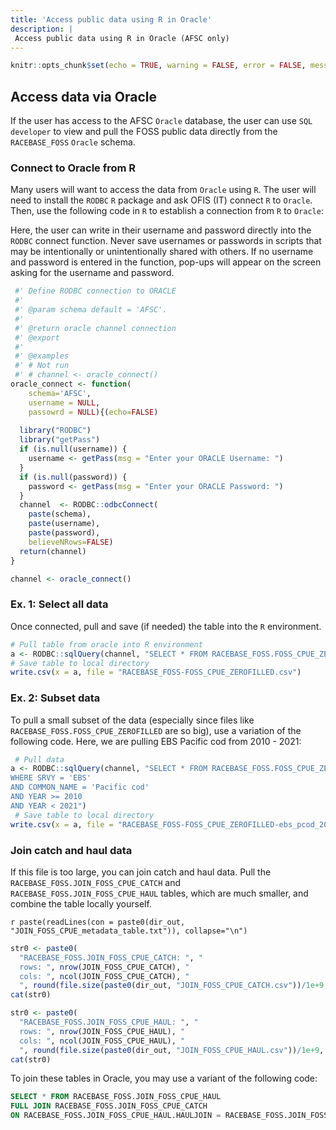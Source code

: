 ```yaml
---
title: 'Access public data using R in Oracle'
description: |
 Access public data using R in Oracle (AFSC only)
---
```


```r
knitr::opts_chunk$set(echo = TRUE, warning = FALSE, error = FALSE, message = FALSE)
```

## Access data via Oracle

If the user has access to the AFSC `Oracle` database, the user can use `SQL developer` to view and pull the FOSS public data directly from the `RACEBASE_FOSS` `Oracle` schema. 

### Connect to Oracle from R

Many users will want to access the data from `Oracle` using `R`. The user will need to install the `RODBC` `R` package and ask OFIS (IT) connect `R` to `Oracle`. Then, use the following code in `R` to establish a connection from `R` to `Oracle`: 

Here, the user can write in their username and password directly into the `RODBC` connect function. Never save usernames or passwords in scripts that may be intentionally or unintentionally shared with others. If no username and password is entered in the function, pop-ups will appear on the screen asking for the username and password. 

```r
 #' Define RODBC connection to ORACLE
 #'
 #' @param schema default = 'AFSC'. 
 #'
 #' @return oracle channel connection
 #' @export
 #'
 #' @examples
 #' # Not run
 #' # channel <- oracle_connect()
oracle_connect <- function(
    schema='AFSC', 
    username = NULL, 
    passowrd = NULL){(echo=FALSE)
  
  library("RODBC")
  library("getPass")
  if (is.null(username)) {
    username <- getPass(msg = "Enter your ORACLE Username: ")
  }
  if (is.null(password)) {
    password <- getPass(msg = "Enter your ORACLE Password: ")
  }
  channel  <- RODBC::odbcConnect(
    paste(schema),
    paste(username),
    paste(password), 
    believeNRows=FALSE)
  return(channel)
}

channel <- oracle_connect()
```

### Ex. 1: Select all data

Once connected, pull and save (if needed) the table into the `R` environment. 

```r
# Pull table from oracle into R environment
a <- RODBC::sqlQuery(channel, "SELECT * FROM RACEBASE_FOSS.FOSS_CPUE_ZEROFILLED")
# Save table to local directory
write.csv(x = a, file = "RACEBASE_FOSS-FOSS_CPUE_ZEROFILLED.csv")
```

### Ex. 2: Subset data

To pull a small subset of the data (especially since files like `RACEBASE_FOSS.FOSS_CPUE_ZEROFILLED` are so big), use a variation of the following code. Here, we are pulling EBS Pacific cod from 2010 - 2021: 

```r
 # Pull data
a <- RODBC::sqlQuery(channel, "SELECT * FROM RACEBASE_FOSS.FOSS_CPUE_ZEROFILLED 
WHERE SRVY = 'EBS' 
AND COMMON_NAME = 'Pacific cod' 
AND YEAR >= 2010 
AND YEAR < 2021")
 # Save table to local directory
write.csv(x = a, file = "RACEBASE_FOSS-FOSS_CPUE_ZEROFILLED-ebs_pcod_2010-2020.csv")
```


### Join catch and haul data

If this file is too large, you can join catch and haul data. Pull the `RACEBASE_FOSS.JOIN_FOSS_CPUE_CATCH` and  `RACEBASE_FOSS.JOIN_FOSS_CPUE_HAUL` tables, which are much smaller, and combine the table locally yourself. 

`r paste(readLines(con = paste0(dir_out, "JOIN_FOSS_CPUE_metadata_table.txt")), collapse="\n") `

```r
str0 <- paste0(
  "RACEBASE_FOSS.JOIN_FOSS_CPUE_CATCH: ", "
  rows: ", nrow(JOIN_FOSS_CPUE_CATCH), "
  cols: ", ncol(JOIN_FOSS_CPUE_CATCH), "
  ", round(file.size(paste0(dir_out, "JOIN_FOSS_CPUE_CATCH.csv"))/1e+9, 3), " GB") 
cat(str0)
```

```r
str0 <- paste0(
  "RACEBASE_FOSS.JOIN_FOSS_CPUE_HAUL: ", "
  rows: ", nrow(JOIN_FOSS_CPUE_HAUL), "
  cols: ", ncol(JOIN_FOSS_CPUE_HAUL), "
  ", round(file.size(paste0(dir_out, "JOIN_FOSS_CPUE_HAUL.csv"))/1e+9, 3), " GB") 
cat(str0)
```

To join these tables in Oracle, you may use a variant of the following code: 

```sql
SELECT * FROM RACEBASE_FOSS.JOIN_FOSS_CPUE_HAUL
FULL JOIN RACEBASE_FOSS.JOIN_FOSS_CPUE_CATCH
ON RACEBASE_FOSS.JOIN_FOSS_CPUE_HAUL.HAULJOIN = RACEBASE_FOSS.JOIN_FOSS_CPUE_CATCH.HAULJOIN;
```

